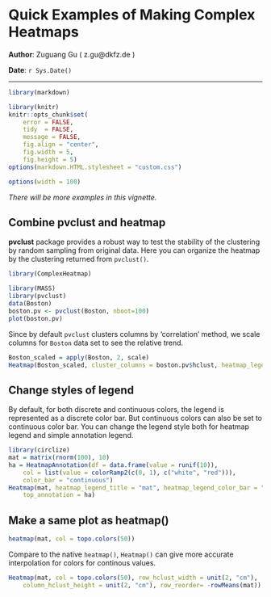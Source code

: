 <!--
%\VignetteEngine{knitr}
%\VignetteIndexEntry{Quick Examples of Making Complex Heatmaps}
-->

Quick Examples of Making Complex Heatmaps
========================================

**Author**: Zuguang Gu ( z.gu@dkfz.de )

**Date**: `r Sys.Date()`

-------------------------------------------------------------

```r
library(markdown)

library(knitr)
knitr::opts_chunk$set(
    error = FALSE,
    tidy  = FALSE,
    message = FALSE,
    fig.align = "center",
    fig.width = 5,
    fig.height = 5)
options(markdown.HTML.stylesheet = "custom.css")

options(width = 100)
```

*There will be more examples in this vignette.*

## Combine pvclust and heatmap

**pvclust** package provides a robust way to test the stability of the clustering
by random sampling from original data. Here you can organize the heatmap by the clustering
returned from `pvclust()`.

```r
library(ComplexHeatmap)

library(MASS)
library(pvclust)
data(Boston)
boston.pv <- pvclust(Boston, nboot=100)
plot(boston.pv)
```

Since by default `pvclust` clusters columns by 'correlation' method, we scale columns for
`Boston` data set to see the relative trend.

```r
Boston_scaled = apply(Boston, 2, scale)
Heatmap(Boston_scaled, cluster_columns = boston.pv$hclust, heatmap_legend_title = "Boston")
```

## Change styles of legend

By default, for both discrete and continuous colors, the legend is represented as a discrete color bar.
But continuous colors can also be set to continuous color bar. You can change the legend style both
for heatmap legend and simple annotation legend.

```r
library(circlize)
mat = matrix(rnorm(100), 10)
ha = HeatmapAnnotation(df = data.frame(value = runif(10)), 
	col = list(value = colorRamp2(c(0, 1), c("white", "red"))),
	color_bar = "continuous")
Heatmap(mat, heatmap_legend_title = "mat", heatmap_legend_color_bar = "continuous", 
	top_annotation = ha)
```

## Make a same plot as heatmap()

```r
heatmap(mat, col = topo.colors(50))
```

Compare to the native `heatmap()`, `Heatmap()` can give more accurate interpolation
for colors for continous values.

```r
Heatmap(mat, col = topo.colors(50), row_hclust_width = unit(2, "cm"), 
    column_hclust_height = unit(2, "cm"), row_reorder= -rowMeans(mat))
```
